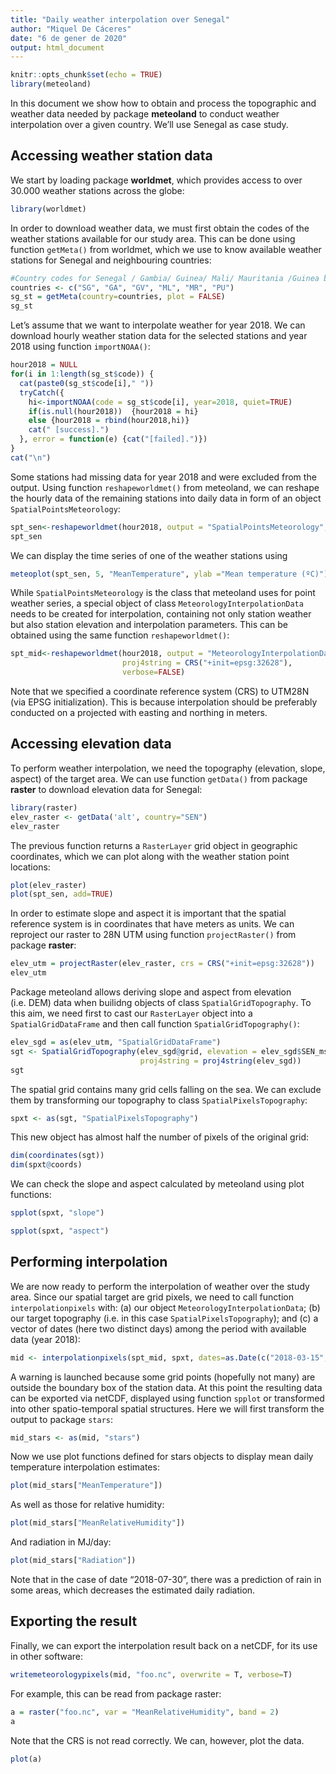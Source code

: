 ```yaml
---
title: "Daily weather interpolation over Senegal"
author: "Miquel De Cáceres"
date: "6 de gener de 2020"
output: html_document
---
```


```r
knitr::opts_chunk$set(echo = TRUE)
library(meteoland)
```

In this document we show how to obtain and process the topographic and weather data needed by package **meteoland** to conduct weather interpolation over a given country. We'll use Senegal as case study.

## Accessing weather station data

We start by loading package **worldmet**, which provides access to over 30.000 weather stations across the globe:
```r
library(worldmet)
```
In order to download weather data, we must first obtain the codes of the weather stations available for our study area. This can be done using function `getMeta()` from worldmet, which we use to know available weather stations for Senegal and neighbouring countries:
```r
#Country codes for Senegal / Gambia/ Guinea/ Mali/ Mauritania /Guinea bissau
countries <- c("SG", "GA", "GV", "ML", "MR", "PU")
sg_st = getMeta(country=countries, plot = FALSE) 
sg_st
```
Let's assume that we want to interpolate weather for year 2018. We can download hourly weather station data for the selected stations and year 2018 using function `importNOAA()`:
```r
hour2018 = NULL
for(i in 1:length(sg_st$code)) {
  cat(paste0(sg_st$code[i]," "))
  tryCatch({
    hi<-importNOAA(code = sg_st$code[i], year=2018, quiet=TRUE)
    if(is.null(hour2018))  {hour2018 = hi}
    else {hour2018 = rbind(hour2018,hi)}
    cat(" [success].")
  }, error = function(e) {cat("[failed].")})
}
cat("\n")
```
Some stations had missing data for year 2018 and were excluded from the output. Using function `reshapeworldmet()` from meteoland, we can reshape the hourly data of the remaining stations into daily data in form of an object `SpatialPointsMeteorology`:
```r
spt_sen<-reshapeworldmet(hour2018, output = "SpatialPointsMeteorology", verbose=FALSE)
spt_sen
```

We can display the time series of one of the weather stations using
```r
meteoplot(spt_sen, 5, "MeanTemperature", ylab ="Mean temperature (ºC)")
```

While `SpatialPointsMeteorology` is the class that meteoland uses for point weather series, a special object of class `MeteorologyInterpolationData` needs to be created for interpolation, containing not only station weather but also station elevation and interpolation parameters. This can be obtained using the same function `reshapeworldmet()`:

```r
spt_mid<-reshapeworldmet(hour2018, output = "MeteorologyInterpolationData", 
                         proj4string = CRS("+init=epsg:32628"),
                         verbose=FALSE)
```

Note that we specified a coordinate reference system (CRS) to UTM28N (via EPSG initialization). This is because interpolation should be preferably conducted on a projected  with easting and northing in meters.

## Accessing elevation data

To perform weather interpolation, we need the topography (elevation, slope, aspect) of the target area. We can use function `getData()` from package **raster** to download elevation data for Senegal:
```r
library(raster)
elev_raster <- getData('alt', country="SEN")
elev_raster
```
The previous function returns a `RasterLayer` grid object in geographic coordinates, which we can plot along with the weather station point locations:
```r
plot(elev_raster)
plot(spt_sen, add=TRUE)
```

In order to estimate slope and aspect it is important that the spatial reference system is in coordinates that have meters as units. We can reproject our raster to 28N UTM using function `projectRaster()` from package **raster**:
```r
elev_utm = projectRaster(elev_raster, crs = CRS("+init=epsg:32628"))
elev_utm
```
Package meteoland allows deriving slope and aspect from elevation (i.e. DEM) data when builidng objects of class `SpatialGridTopography`. To this aim, we need first to cast our `RasterLayer` object into a `SpatialGridDataFrame` and then call function `SpatialGridTopography()`:
```r
elev_sgd = as(elev_utm, "SpatialGridDataFrame")
sgt <- SpatialGridTopography(elev_sgd@grid, elevation = elev_sgd$SEN_msk_alt, 
                             proj4string = proj4string(elev_sgd))
sgt
```
The spatial grid contains many grid cells falling on the sea. We can exclude them by transforming our topography to class `SpatialPixelsTopography`:

```r
spxt <- as(sgt, "SpatialPixelsTopography")
```
This new object has almost half the number of pixels of the original grid:
```r
dim(coordinates(sgt))
dim(spxt@coords)
```
We can check the slope and aspect calculated by meteoland using plot functions:
```r
spplot(spxt, "slope")
```

```r
spplot(spxt, "aspect")
```

## Performing interpolation

We are now ready to perform the interpolation of weather over the study area. Since our spatial target are grid pixels, we need to call function `interpolationpixels` with: (a) our object `MeteorologyInterpolationData`; (b) our target topography (i.e. in this case `SpatialPixelsTopography`); and (c) a vector of dates (here two distinct days) among the period with available data (year 2018):
```r
mid <- interpolationpixels(spt_mid, spxt, dates=as.Date(c("2018-03-15", "2018-07-30")))
```
A warning is launched because some grid points (hopefully not many) are outside the boundary box of the station data. At this point the resulting data can be exported via netCDF, displayed using function `spplot` or transformed into other spatio-temporal spatial structures. Here we will first transform the output to package `stars`:

```r
mid_stars <- as(mid, "stars")
```
Now we use plot functions defined for stars objects to display mean daily temperature interpolation estimates:
```r
plot(mid_stars["MeanTemperature"])
```

As well as those for relative humidity:
```r
plot(mid_stars["MeanRelativeHumidity"])
```

And radiation in MJ/day:
```r
plot(mid_stars["Radiation"])
```
Note that in the case of date "2018-07-30", there was a prediction of rain in some areas, which decreases the estimated daily radiation.

## Exporting the result
Finally, we can export the interpolation result back on a netCDF, for its use in other software:
```r
writemeteorologypixels(mid, "foo.nc", overwrite = T, verbose=T)
```

For example, this can be read from package raster:
```r
a = raster("foo.nc", var = "MeanRelativeHumidity", band = 2)
a
```
Note that the CRS is not read correctly. We can, however, plot the data.
```r
plot(a)
```

